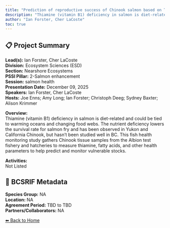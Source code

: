 ```yaml
---
title: "Prediction of reproductive success of Chinook salmon based on Thiamine concentrations in returning adults."
description: "Thiamine (vitamin B1) deficiency in salmon is diet-related and could be tied to warming oceans and changing food webs. The nutrient deficiency lowers the survival rate for salmon fry and has been observed in Yukon and California Chinook, but hasn’t been studied well in BC. This fish health monitoring study gathers Chinook tissue samples from the Albion test fishery and hatcheries to measure thiamine, fatty acids, and other health parameters to help predict and monitor vulnerable stocks. "
author: "Ian Forster, Cher LaCoste"
toc: true
---
```


## 📋 Project Summary

**Lead(s):** Ian Forster, Cher LaCoste  
**Division:** Ecosystem Sciences (ESD)  
**Section:** Nearshore Ecosystems  
**PSSI Pillar:** 2-Salmon enhancement  
**Session:** salmon health  
**Presentation Date:** December 09, 2025  
**Speakers:** Ian Forster, Cher LaCoste  
**Hosts:** Joe Enns; Amy Long; Ian Forster; Christoph Deeg; Sydney Baxter; Alison Krimmer  

**Overview:**  
Thiamine (vitamin B1) deficiency in salmon is diet-related and could be tied to warming oceans and changing food webs. The nutrient deficiency lowers the survival rate for salmon fry and has been observed in Yukon and California Chinook, but hasn’t been studied well in BC. This fish health monitoring study gathers Chinook tissue samples from the Albion test fishery and hatcheries to measure thiamine, fatty acids, and other health parameters to help predict and monitor vulnerable stocks.    

**Activities:**  
Not Listed

## 🧬 BCSRIF Metadata

**Species Group:** NA  
**Location:** NA  
**Agreement Period:** TBD to TBD  
**Partners/Collaborators:** NA  

[⬅ Back to Home](../index.qmd)
